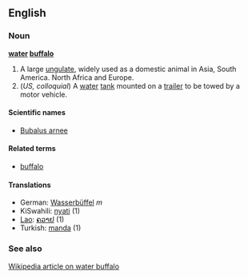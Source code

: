 ==English==
===Noun===
'''[[water]] [[buffalo]]'''

# A large [[ungulate]], widely used as a domestic animal in Asia, South America. North Africa and Europe.
# (''US, colloquial'') A [[water]] [[tank]] mounted on a [[trailer]] to be towed by a motor vehicle.

====Scientific names====
*[[Bubalus arnee]]

====Related terms====
*[[buffalo]]

====Translations====
*German: [[Wasserbüffel]] ''m''
*KiSwahili: [[nyati]] (1)
*[[Lao]]: [[ຄວາຢ]] (1)
*Turkish: [[manda]] (1)

===See also===
[[w:water buffalo|Wikipedia article on water buffalo]]